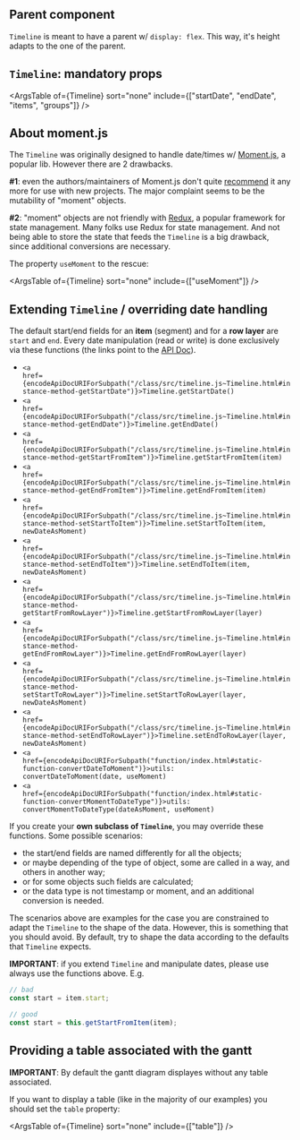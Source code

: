 
<Meta title="Features/Basic/Doc" parameters={parametersDocPage} />

## Parent component

`Timeline` is meant to have a parent w/ `display: flex`. This way, it's height adapts to the one of the parent.

## `Timeline`: mandatory props

<ArgsTable of={Timeline} sort="none" include={["startDate", "endDate", "items", "groups"]}  />

## About moment.js

The `Timeline` was originally designed to handle date/times w/ [Moment.js](https://momentjs.com/),
a popular lib. However there are 2 drawbacks. 

**#1**: even the authors/maintainers of Moment.js don't
quite [recommend](https://momentjs.com/docs/) it any more for use with new projects. The major
complaint seems to be the mutability of "moment" objects. 

**#2**: "moment" objects are not friendly with 
[Redux](https://redux.js.org/), a popular framework for state management. Many folks use Redux for
state management. And not being able to store the state that feeds the `Timeline` is a big drawback, since
additional conversions are necessary.

The property `useMoment` to the rescue:

<ArgsTable of={Timeline} sort="none" include={["useMoment"]}  />

## Extending `Timeline` / overriding date handling

The default start/end fields for an **item** (segment) and for a **row layer** are `start` and `end`. Every date manipulation (read or write) is done exclusively via these functions
(the links point to the [API Doc](?path=/docs/api-doc--page)).

* <code><a href={encodeApiDocURIForSubpath("/class/src/timeline.js~Timeline.html#instance-method-getStartDate")}>Timeline.getStartDate()</a></code>
* <code><a href={encodeApiDocURIForSubpath("/class/src/timeline.js~Timeline.html#instance-method-getEndDate")}>Timeline.getEndDate()</a></code>
* <code><a href={encodeApiDocURIForSubpath("/class/src/timeline.js~Timeline.html#instance-method-getStartFromItem")}>Timeline.getStartFromItem(item)</a></code>
* <code><a href={encodeApiDocURIForSubpath("/class/src/timeline.js~Timeline.html#instance-method-getEndFromItem")}>Timeline.getEndFromItem(item)</a></code>
* <code><a href={encodeApiDocURIForSubpath("/class/src/timeline.js~Timeline.html#instance-method-setStartToItem")}>Timeline.setStartToItem(item, newDateAsMoment)</a></code>
* <code><a href={encodeApiDocURIForSubpath("/class/src/timeline.js~Timeline.html#instance-method-setEndToItem")}>Timeline.setEndToItem(item, newDateAsMoment)</a></code>
* <code><a href={encodeApiDocURIForSubpath("/class/src/timeline.js~Timeline.html#instance-method-getStartFromRowLayer")}>Timeline.getStartFromRowLayer(layer)</a></code>
* <code><a href={encodeApiDocURIForSubpath("/class/src/timeline.js~Timeline.html#instance-method-getEndFromRowLayer")}>Timeline.getEndFromRowLayer(layer)</a></code>
* <code><a href={encodeApiDocURIForSubpath("/class/src/timeline.js~Timeline.html#instance-method-setStartToRowLayer")}>Timeline.setStartToRowLayer(layer, newDateAsMoment)</a></code>
* <code><a href={encodeApiDocURIForSubpath("/class/src/timeline.js~Timeline.html#instance-method-setEndToRowLayer")}>Timeline.setEndToRowLayer(layer, newDateAsMoment)</a></code>
* <code><a href={encodeApiDocURIForSubpath("function/index.html#static-function-convertDateToMoment")}>utils: convertDateToMoment(date, useMoment)</a></code>
* <code><a href={encodeApiDocURIForSubpath("function/index.html#static-function-convertMomentToDateType")}>utils: convertMomentToDateType(dateAsMoment, useMoment)</a></code>

If you create your **own subclass of `Timeline`**, you may override these functions. Some possible scenarios:
* the start/end fields are named differently for all the objects;
* or maybe depending of the type of object, some are called in a way, and others in another way;
* or for some objects such fields are calculated;
* or the data type is not timestamp or moment, and an additional conversion is needed.

The scenarios above are examples for the case you are constrained to adapt the `Timeline` to the shape of the data. However, this is something that you should avoid. By default,
try to shape the data according to the defaults that `Timeline` expects.

**IMPORTANT**: if you extend `Timeline` and manipulate dates, please use always use the functions above. E.g. 

```js
// bad
const start = item.start;

// good
const start = this.getStartFromItem(item);
```

## Providing a table associated with the gantt

**IMPORTANT**: By default the gantt diagram displayes without any table associated.

If you want to display a table (like in the majority of our examples) you should set the <code>table</code> property:

<ArgsTable of={Timeline} sort="none" include={["table"]}  />